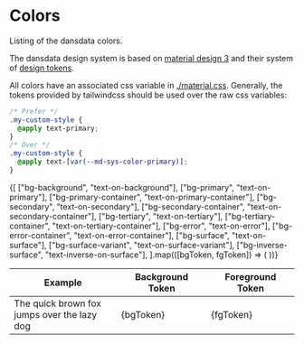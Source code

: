 
<Meta title="Styles/Colors" />

# Colors

Listing of the dansdata colors.

The dansdata design system is based on [material design 3](https://m3.material.io/)
and their system of
[design tokens](https://m3.material.io/foundations/design-tokens/overview).

All colors have an associated css variable in [./material.css](./material.css).
Generally, the tokens provided by tailwindcss should be used over the raw css
variables:

```css
/* Prefer */
.my-custom-style {
  @apply text-primary;
}
/* Over */
.my-custom-style {
  @apply text-[var(--md-sys-color-primary)];
}
```

<Canvas>
  <Story name="Colors">
    <table className="border-separate border-spacing-4">
      <thead>
        <tr>
          <th>Example</th>
          <th>Background Token</th>
          <th>Foreground Token</th>
        </tr>
      </thead>
      <tbody>
        {[
          ["bg-background", "text-on-background"],
          ["bg-primary", "text-on-primary"],
          ["bg-primary-container", "text-on-primary-container"],
          ["bg-secondary", "text-on-secondary"],
          ["bg-secondary-container", "text-on-secondary-container"],
          ["bg-tertiary", "text-on-tertiary"],
          ["bg-tertiary-container", "text-on-tertiary-container"],
          ["bg-error", "text-on-error"],
          ["bg-error-container", "text-on-error-container"],
          ["bg-surface", "text-on-surface"],
          ["bg-surface-variant", "text-on-surface-variant"],
          ["bg-inverse-surface", "text-inverse-on-surface"],
        ].map(([bgToken, fgToken]) => (
          <tr>
            <td className={`${bgToken} ${fgToken} p-4`}>
              The quick brown fox
              <br />
              jumps over the lazy dog
            </td>
            <td>{bgToken}</td>
            <td>{fgToken}</td>
          </tr>
        ))}
      </tbody>
    </table>
  </Story>
</Canvas>
